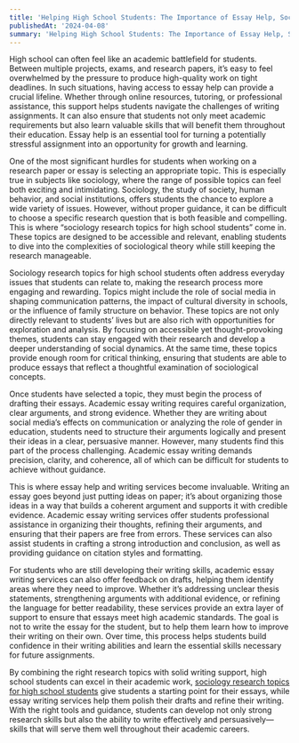 ```yaml
---
title: 'Helping High School Students: The Importance of Essay Help, Sociology Research Topics, and Academic Essay Writing'
publishedAt: '2024-04-08'
summary: 'Helping High School Students: The Importance of Essay Help, Sociology Research Topics, and Academic Essay Writing'
---
```


High school can often feel like an academic battlefield for students. Between multiple projects, exams, and research papers, it’s easy to feel overwhelmed by the pressure to produce high-quality work on tight deadlines. In such situations, having access to essay help can provide a crucial lifeline. Whether through online resources, tutoring, or professional assistance, this support helps students navigate the challenges of writing assignments. It can also ensure that students not only meet academic requirements but also learn valuable skills that will benefit them throughout their education. Essay help is an essential tool for turning a potentially stressful assignment into an opportunity for growth and learning.

One of the most significant hurdles for students when working on a research paper or essay is selecting an appropriate topic. This is especially true in subjects like sociology, where the range of possible topics can feel both exciting and intimidating. Sociology, the study of society, human behavior, and social institutions, offers students the chance to explore a wide variety of issues. However, without proper guidance, it can be difficult to choose a specific research question that is both feasible and compelling. This is where “sociology research topics for high school students” come in. These topics are designed to be accessible and relevant, enabling students to dive into the complexities of sociological theory while still keeping the research manageable.

Sociology research topics for high school students often address everyday issues that students can relate to, making the research process more engaging and rewarding. Topics might include the role of social media in shaping communication patterns, the impact of cultural diversity in schools, or the influence of family structure on behavior. These topics are not only directly relevant to students’ lives but are also rich with opportunities for exploration and analysis. By focusing on accessible yet thought-provoking themes, students can stay engaged with their research and develop a deeper understanding of social dynamics. At the same time, these topics provide enough room for critical thinking, ensuring that students are able to produce essays that reflect a thoughtful examination of sociological concepts.

Once students have selected a topic, they must begin the process of drafting their essays. Academic essay writing requires careful organization, clear arguments, and strong evidence. Whether they are writing about social media’s effects on communication or analyzing the role of gender in education, students need to structure their arguments logically and present their ideas in a clear, persuasive manner. However, many students find this part of the process challenging. Academic essay writing demands precision, clarity, and coherence, all of which can be difficult for students to achieve without guidance.

This is where essay help and writing services become invaluable. Writing an essay goes beyond just putting ideas on paper; it’s about organizing those ideas in a way that builds a coherent argument and supports it with credible evidence. Academic essay writing services offer students professional assistance in organizing their thoughts, refining their arguments, and ensuring that their papers are free from errors. These services can also assist students in crafting a strong introduction and conclusion, as well as providing guidance on citation styles and formatting. 

For students who are still developing their writing skills, academic essay writing services can also offer feedback on drafts, helping them identify areas where they need to improve. Whether it’s addressing unclear thesis statements, strengthening arguments with additional evidence, or refining the language for better readability, these services provide an extra layer of support to ensure that essays meet high academic standards. The goal is not to write the essay for the student, but to help them learn how to improve their writing on their own. Over time, this process helps students build confidence in their writing abilities and learn the essential skills necessary for future assignments.

By combining the right research topics with solid writing support, high school students can excel in their academic work, [sociology research topics for high school students](https://homeworkfor.me/blog/original-ideas-for-sociology-topics-in-students-research-papers) give students a starting point for their essays, while essay writing services help them polish their drafts and refine their writing. With the right tools and guidance, students can develop not only strong research skills but also the ability to write effectively and persuasively—skills that will serve them well throughout their academic careers.
